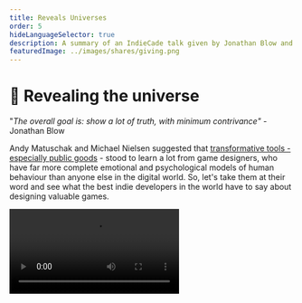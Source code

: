 ```yaml
---
title: Reveals Universes
order: 5
hideLanguageSelector: true
description: A summary of an IndieCade talk given by Jonathan Blow and Marc Ten Bosch about designing computer games to reveal the truth at the core of their universe.
featuredImage: ../images/shares/giving.png
---
```


# 🧩 Revealing the universe

"*The overall goal is: show a lot of truth, with minimum contrivance" -* Jonathan Blow

Andy Matuschak and Michael Nielsen suggested that [transformative tools - especially public goods](/learn/module-3/remember/#extending-our-mnemonics) - 
stood to learn a lot from game designers, who have far more complete emotional and psychological 
models of human behaviour than anyone else in the digital world. So, let's take them at their 
word and see what the best indie developers in the world have to say about designing valuable games.

<Video src="https://www.youtube.com/embed/OGSeLSmOALU?start=91" />

### How does the fit into Kernel?

You may be asking what computer games have to do with token design. Though the universe of games 
is fictional, the whole point of this talk is to demonstrate how the truths you will learn in a 
valuable game apply in general. So the real question is: what universe do blockchains instantiate?

We've already suggested the answer: **a universe of distributed [trust](/learn/module-0/trust/)**. 
Now, like any good game designer, we have to find the "nuggets of truth" in this world, and 
present them to everyone with the lightest possible contrivance. 

We could teach you about the different kinds 
of <Link to="https://medium.com/bollinger-investment-group/constant-function-market-makers-defis-zero-to-one-innovation-968f77022159" >constant function market makers</Link>, 
but these are just one particular flavour of one kind of nugget within the entire universe of 
applications made possible by distributed trust. We want to demonstrate *the principle* here: 
virtuous games lead to valuable truth. The better we design our games, the more clearly we can 
share our truths.

## Brief

Jonathan begins with a description of Portal 2, and demonstrates discovering a game mechanic to 
do with using light bridges in such a way that you explore otherwise impossible-to-reach places. 
He also shows a classic game - vvvvvv - which allows you to change the direction of gravity for 
your character. Out of this single, incredibly simple rule, you can build mechanics that allow 
the character to traverse 180 degree bends and full circles, opening the game up into all sorts 
of fun and revealing mazes with just one rule. Such mechanics are:

> little nuggets of truth the designer has found and packaged for the player. Now, I am calling 
them 'truth' even though you, as a player, encounter them as pieces of a fictional game-world 
that doesn't exist. But, if you think carefully about these things: they are about subjects 
which pertain to the real world.

These often reveal sophisticated understandings of the universe - likes lines intersecting in 
2-D space, but being one below the other in 3 dimensions (as in Portal 2), **yet in game play, 
it happens very naturally.** This is a lot like what mathematicians do: they build higher-order 
constructs out of primitive "what if?" questions and then **explore the consequences**.

If you learn only one thing this week, let it be this: mechanism design is about asking the most 
simple "what if?" question you can and then exploring the possibility space it implies fully. 
This is the *aesthetic of game design:*

1. Mine nuggets of truth.
2. Package that truth for the player.

Games are both toy universes and complex mathematical systems, and mathematics is an 
"unreasonably effective" tool for understanding the universe. In particular, mathematicians 
seem to agree that the shortest theorems which carry the deepest consequences are the "most 
beautiful." These are the nuggets we're looking for in the design of any mechanism.

### Exploring well

1. Start with a mechanic; like a grappling hook that you can shoot and pull yourself with. 
2. Or be more vague, beginning with a detail or consequence without being sure of the framework 
around it. For instance: a puzzle game where you know that you want players to remember a melody 
and recite it back at some stage, but don't know exactly how.
3. Aim towards the **richest space**, explore it **completely**, and trace a **strong boundary** 
around it.
4. Present the results **cleanly** and with the **least contrivance** to get closer to the truth. 

Marc talks about a 4-dimensional game he designed, where the mechanic is a button you can press 
to switch one of the dimensions. This dimensionality results in strange and wonderful connections 
between universes, such that you can pass through walls, or "climb" to rewards on them you 
wouldn't otherwise be able to reach.

It's worth remembering [May Li Khoe and Khan Academy](/learn/module-1/joyful-subversion/#shifting-the-nature-of-work). 
Great mechanism design revolves around small nuggets of truth, packaged with the least 
contrivance for people to find and experience themselves: much like negative numbers granting 
kids super powers when they adventure to the left of the number line, or the visual properties 
of prime numbers falling out their work on simple addition and subtraction. **Mechanism design 
is not about making complex systems! It is about simplifying complex insights** so that people 
can learn them intuitively through use (which is joyful), not explicitly through study (which 
is boring and contrived).

Jonathan discusses a puzzle pattern game he made - The Witness - and the "game-feel" reasons 
which led him to certain constraints for drawing the solutions to puzzles. These range from ease 
of use across platforms to the aesthetic feel different rules - or the lack of them - induce. 
Before he even knew what the puzzles were, he had set up a system which *could combine well with 
other mechanics*. This is critical: exploration of low-level primitives **yields possibility**. 

### Virtuous design

We can define 8 criteria by which we can evaluate the "virtue" of different possibilities we 
stumble upon in our design process:

1. **Richness** - adjust the mechanic(s) to get the most interesting consequences. Once you 
know you want to switch between 4 dimensions, or solve puzzles on a constrained grid; iterate 
over the sub-mechanics. Add terrain to explore in those dimensions, or think about the puzzle 
as drawing a partition between different spaces on the constrained grid. 

2. **Completeness** - are there consequences we haven't found? Jonathan discusses Braid, where 
the main mechanic is that you can rewind time, with a sub-mechanic that some objects are immune 
to this ability. This sub-mechanic is an *exploratory question* and, in order to satisfy the 
completeness criterion, it must be applied to every object in the game. That said, there is a 
deep balance between "throwing something crazy" at players as they first arrive in the game 
world, which impedes their ability to learn; and holding it back entirely, which makes the game 
feel incomplete.

3. **Surprise** - maximize the amount of information contained within a limited and constrained 
package. It is the counterbalancing force to completeness and is created with high level expressions 
built from low-level concepts; or by combining game mechanics.

4. **Lightest Contrivance** - “the less contrivance you have, the closer to the truth you’ll 
get”. This applies to both mechanics and level design. There is an elegance to simple rules and 
an ugliness to complex ones. There's also a proportionality here: if you have 2 mechanics, one 
of which leads to a good deal of surprising and sublime results, and another which is twice as 
complicated and yields the same amount of results, then relative to each other, the second will 
*feel* ugly.

5. **Strength of Boundary** - having done the above, we must now focus in on our surprisingly 
elegant consequences and remove mechanics which do not provide enough surprise; are not 
relatively as rich as others; do not fit our refined definition of the game we're designing; 
create an unfocused space of consequences; or overlap too much.

6. **Compatibility** - mechanics need to complement each other, and this idea is confined by 
both richness and completeness. Only add mechanics that interact with all aspects of your game.

7. **Orthogonality** - basically: your mechanics shouldn't overlap or have similar results. The 
example Marc gives is Ikaruga: a shoot-them-up where you can shoot or switch colors, which are 
great examples of totally orthogonal principles.

8. **Generosity** - this is the consequence of orthogonality and completeness and is *about 
having mechanics that are not limited to the player*. That is, you can always go into the fourth 
dimension, or you can always rewind time: there is nothing that limits you as these are precisely 
the mechanics we wish to explore. 

Though this is specifically about computer game design, we can apply exactly the same kind of 
thinking to open networks of distributed trust. 
As [Juan Benet noted, verifiability is the key mechanic in Web 3](/learn/module-3/lock-it-open/#the-path-forward), 
and instant settlement and transfer of ownership are examples of interesting sub-mechanics which 
have not yet been completely explored.

### The value of truth

Jonathan asks: "How do you make a good puzzle?" It's not by making it hard. It's not even by 
trying to make it good. It's by **looking for truth and illustrating it** with the puzzle. 

> The point of the puzzle is to show some truth.

> Know what that truth is.

> Eliminate anything which is not about that truth.

The question then becomes, "how do we ensure the player can grasp this truth?" It's not about 
brute-force attempts: information needs to build up over each attempt, as it reveals more about 
the game mechanics at work. 

> The space around the truth is often more valuable than the truth itself.

Importantly, we're not talking about arbitrary things here: we are talking about principles 
which are valuable in and of themselves, outside the game. Great games and great mechanics have 
the same quality of unreasonable effectiveness as math does: they are particular illustrations 
of general truths. Another way to achieve this is with a **hierarchy of ideas**:

> When you can have a sequence and there is a pattern along the sequence, a player can have a 
gradually-dawning surprise, or a sublime growth in understanding, about what the sequence points to.

This happens regularly and naturally in all games as increasingly complicated mechanics or 
combinations are introduced, but it can also "take the form of a conversation about things which 
are not quite parallel to the mechanics themselves". Jonathan illustrates this by returning to 
the constrained grids of The Witness. Importantly, these non-verbal communications through game 
mechanics have to do with [teaching players a certain pattern](/learn/module-0/play-of-pattern), 
and then **getting them to break their perception of that pattern to see higher-order concepts**.

> By removing anything arbitrary, the designer is abdicating authorship over the puzzle. "The 
Universe" is the real designer of the puzzle. So the puzzle feels more fair, because it's not 
about reading the mind of the designer, it's about reading the mind of "mother nature".

If you make a game that encapsulates the truth in some way, then - even if your other design 
skills are poor - you will have captured something valuable. So, what is the truth you want to 
encapsulate with your mechanism, and what is the smallest possible set of rich low-level 
questions you can ask which will allow you to explore it completely and come up with something 
which is ultimately about generosity?

> When we build games in this way, we're pointing many lenses at the universe to see what's out 
there. This is really valuable, because games in this sense are another tool - like mathematics - 
in the toolbox that humanity can use to understand the world.